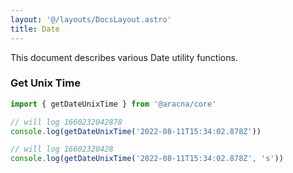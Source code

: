 ```yaml
---
layout: '@/layouts/DocsLayout.astro'
title: Date
---
```


This document describes various Date utility functions.

### Get Unix Time

```ts
import { getDateUnixTime } from '@aracna/core'

// will log 1660232042878
console.log(getDateUnixTime('2022-08-11T15:34:02.878Z'))

// will log 16602320428
console.log(getDateUnixTime('2022-08-11T15:34:02.878Z', 's'))
```
